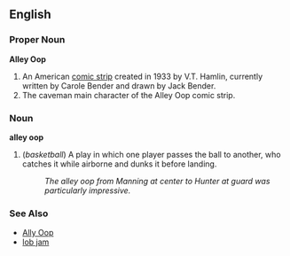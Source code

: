 ==English==

===Proper Noun===
'''Alley Oop'''

# An American [[comic strip]] created in 1933 by V.T. Hamlin, currently written by Carole Bender and drawn by Jack Bender.
# The caveman main character of the Alley Oop comic strip.

===Noun===
'''alley oop'''

# (''basketball'') A play in which one player passes the ball to another, who catches it while airborne and dunks it before landing.
#: ''The alley oop from Manning at center to Hunter at guard was particularly impressive.''

===See Also===
*[[Ally Oop]]
*[[lob jam]]